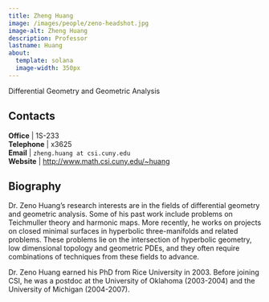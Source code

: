 ```yaml
---
title: Zheng Huang
image: /images/people/zeno-headshot.jpg
image-alt: Zheng Huang
description: Professor
lastname: Huang
about:
  template: solana
  image-width: 350px
---
```



Differential Geometry and Geometric Analysis


## Contacts

<i class="bi bi-door-open"></i> **Office** | 1S-233 <br/>
<i class="bi bi-telephone"></i> **Telephone** | x3625 <br/>
<i class="bi bi-mailbox"></i> **Email** | `zheng.huang at csi.cuny.edu` <br/>
<i class="bi bi-x-diamond"></i> **Website**  | [http://www.math.csi.cuny.edu/~huang](http://www.math.csi.cuny.edu/~huang) <br/>

## Biography

Dr. Zeno Huang's research interests are in the fields of differential
geometry and geometric analysis. Some of his past work include
problems on Teichmuller theory and harmonic maps. More recently, he
works on projects on closed minimal surfaces in hyperbolic
three-manifolds and related problems. These problems lie on the
intersection of hyperbolic geometry, low dimensional topology and
geometric PDEs, and they often require combinations of techniques from
these fields to advance.

Dr. Zeno Huang earned his PhD from Rice University in 2003. Before joining CSI, he was a postdoc at the University of Oklahoma (2003-2004) and the University of Michigan (2004-2007).


